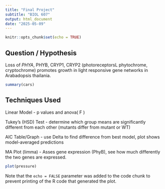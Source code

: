 ```yaml
---
title: "Final Project"
subtitle: "BIOL 607"
output: html_document
date: "2025-05-09"
---
```


```r
knitr::opts_chunk$set(echo = TRUE)
```

## Question / Hypothesis

Loss of *PHYA*, PHYB, CRYP1, CRYP2 (photoreceptorsL phytochrome, cryptochrome) promotes growth in light responsive gene networks in Arabadopsis thailania.

```r
summary(cars)
```

## Techniques Used

Linear Model - p values and anova( F )

Tukey's (HSD) Test - determine which group means are significantly different from each other (mutants differ from mutant or WT)

AIC Table/Graph - use Delta to find difference from best model, plot shows model-averaged predictions

MA Plot (limma) - Asses gene expression (PhyB), see how much differently the two genes are expressed.

```r
plot(pressure)
```

Note that the `echo = FALSE` parameter was added to the code chunk to prevent printing of the R code that generated the plot.
